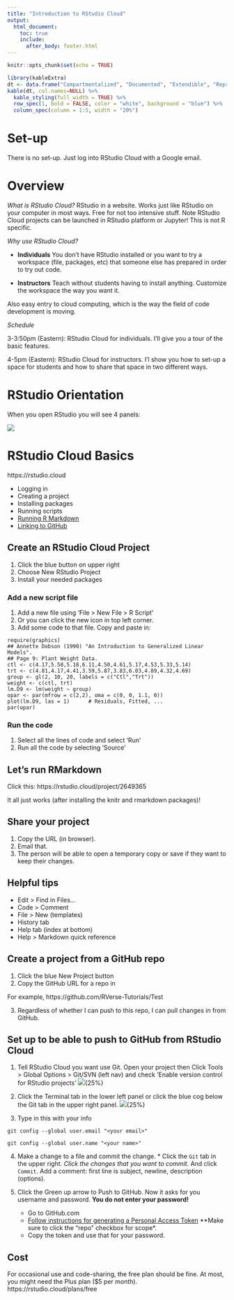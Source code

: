 ```yaml
---
title: "Introduction to RStudio Cloud"
output:
  html_document:
    toc: true
    include:
      after_body: footer.html
---
```


```r
knitr::opts_chunk$set(echo = TRUE)
```

```r
library(kableExtra)
dt <- data.frame("Compartmentalized", "Documented", "Extendible", "Reproducible", "Robust")
kable(dt, col.names=NULL) %>%
  kable_styling(full_width = TRUE) %>%
  row_spec(1, bold = FALSE, color = "white", background = "blue") %>%
  column_spec(column = 1:5, width = "20%")
```

# Set-up

There is no set-up. Just log into RStudio Cloud with a Google email.

# Overview

*What is RStudio Cloud?* RStudio in a website. Works just like RStudio on your computer in most ways. Free for not too intensive stuff. Note RStudio Cloud projects can be launched in RStudio platform or Jupyter! This is not R specific.

*Why use RStudio Cloud?*

* **Individuals** You don't have RStudio installed or you want to try a workspace (file, packages, etc) that someone else has prepared in order to try out code.

* **Instructors** Teach without students having to install anything. Customize the workspace the way you want it.

Also easy entry to cloud computing, which is the way the field of code development is moving.

*Schedule*

3-3:50pm (Eastern): RStudio Cloud for individuals. I'll give you a tour of the basic features.

4-5pm (Eastern): RStudio Cloud for instructors. I'l show you how to set-up a space for students and how to share that space in two different ways.

# RStudio Orientation

When you open RStudio you will see 4 panels:

![](images/RStudio-screenshot.png)

# RStudio Cloud Basics

https://rstudio.cloud

* Logging in
* Creating a project
* Installing packages
* Running scripts
* [Running R Markdown](https://rstudio.cloud/project/2649365)
* [Linking to GitHub](set-up.html#Git_in_RStudio_Cloud)

## Create an RStudio Cloud Project

1. Click the blue button on upper right
1. Choose New RStudio Project
1. Install your needed packages

### Add a new script file

1. Add a new file using 'File > New File > R Script'
2. Or you can click the new icon in top left corner.
2. Add some code to that file. Copy and paste in:

```
require(graphics)
## Annette Dobson (1990) "An Introduction to Generalized Linear Models".
## Page 9: Plant Weight Data.
ctl <- c(4.17,5.58,5.18,6.11,4.50,4.61,5.17,4.53,5.33,5.14)
trt <- c(4.81,4.17,4.41,3.59,5.87,3.83,6.03,4.89,4.32,4.69)
group <- gl(2, 10, 20, labels = c("Ctl","Trt"))
weight <- c(ctl, trt)
lm.D9 <- lm(weight ~ group)
opar <- par(mfrow = c(2,2), oma = c(0, 0, 1.1, 0))
plot(lm.D9, las = 1)      # Residuals, Fitted, ...
par(opar)
```

### Run the code

1. Select all the lines of code and select 'Run'
2. Run all the code by selecting 'Source'

## Let's run RMarkdown

Click this: https://rstudio.cloud/project/2649365

It all just works (after installing the knitr and rmarkdown packages)!

## Share your project

1. Copy the URL (in browser). 
1. Email that.
1. The person will be able to open a temporary copy or save if they want to keep their changes.

## Helpful tips

* Edit > Find in Files...
* Code > Comment
* File > New (templates)
* History tab
* Help tab (index at bottom)
* Help > Markdown quick reference

## Create a project from a GitHub repo

1. Click the blue New Project button
2. Copy the GitHub URL for a repo in

For example, https://github.com/RVerse-Tutorials/Test

3. Regardless of whether I can push to this repo, I can pull changes in from GitHub.

## Set up to be able to push to GitHub from RStudio Cloud

1. Tell RStudio Cloud you want use Git. Open your project then Click Tools > Global Options > Git/SVN (left nav) and check 'Enable version control for RStudio projects'
![](images/RStudio-Cloud-Tools.png){25%}

2. Click the Terminal tab in the lower left panel or click the blue cog below the Git tab in the upper right panel.
![](images/RStudio-Cloud-Terminal.png){25%}

3. Type in this with your info
```
git config --global user.email "<your email>"

git config --global user.name "<your name>"
```

4. Make a change to a file and commit the change. * Click the `Git` tab in the upper right. *Click the changes that you want to commit. * And click `Commit`. Add a comment: first line is subject, newline, description (options).

5. Click the Green up arrow to Push to GitHub. Now it asks for you username and password. **You do not enter your password!**
    * Go to GitHub.com
    * [Follow instructions for generating a Personal Access Token](https://docs.github.com/en/authentication/keeping-your-account-and-data-secure/creating-a-personal-access-token) **Make sure to click the "repo" checkbox for scope*.
    * Copy the token and use that for your password.

## Cost

For occasional use and code-sharing, the free plan should be fine. At most, you might need the Plus plan ($5 per month). https://rstudio.cloud/plans/free

